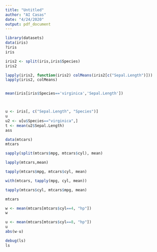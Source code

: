 ```yaml
---
title: "Untitled"
author: "AI Casas"
date: "4/24/2020"
output: pdf_document
---
```


```r
library(datasets)
data(iris)
?iris
iris
```



```r
iris2 <- split(iris,iris$Species)
iris2
```

```r
lapply(iris2, function(iris2) colMeans(iris2[c("Sepal.Length")]))
lapply(iris2, colMeans)


mean(iris[iris$Species=='virginica','Sepal.Length'])




```

```r
u <- iris[, c("Sepal.Length", "Species")]
u
u2 <- u[u$Species=="virginica",]
t <- mean(u2$Sepal.Length)
ass
```

```r
data(mtcars)
mtcars
```

```r
sapply(split(mtcars$mpg, mtcars$cyl), mean)
```

```r
lapply(mtcars,mean)
```
```r
tapply(mtcars$mpg, mtcars$cyl, mean)
```

```r
with(mtcars, tapply(mpg, cyl, mean))
```

```r
tapply(mtcars$cyl, mtcars$mpg, mean)
```

```r
mtcars
```

```r
w <- mean(mtcars[mtcars$cyl==4, "hp"])
w
```

```r
u <- mean(mtcars[mtcars$cyl==8, "hp"])
u
abs(w-u)
```

```r
debug(ls)
ls


```

